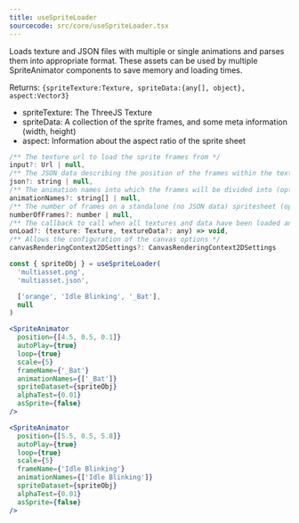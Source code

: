 ```yaml
---
title: useSpriteLoader
sourcecode: src/core/useSpriteLoader.tsx
---
```


Loads texture and JSON files with multiple or single animations and parses them into appropriate format. These assets can be used by multiple SpriteAnimator components to save memory and loading times.

Returns: `{spriteTexture:Texture, spriteData:{any[], object}, aspect:Vector3}`

- spriteTexture: The ThreeJS Texture
- spriteData: A collection of the sprite frames, and some meta information (width, height)
- aspect: Information about the aspect ratio of the sprite sheet

```jsx
/** The texture url to load the sprite frames from */
input?: Url | null,
/** The JSON data describing the position of the frames within the texture (optional) */
json?: string | null,
/** The animation names into which the frames will be divided into (optional) */
animationNames?: string[] | null,
/** The number of frames on a standalone (no JSON data) spritesheet (optional)*/
numberOfFrames?: number | null,
/** The callback to call when all textures and data have been loaded and parsed */
onLoad?: (texture: Texture, textureData?: any) => void,
/** Allows the configuration of the canvas options */
canvasRenderingContext2DSettings?: CanvasRenderingContext2DSettings
```

```jsx
const { spriteObj } = useSpriteLoader(
  'multiasset.png',
  'multiasset.json',

  ['orange', 'Idle Blinking', '_Bat'],
  null
)

<SpriteAnimator
  position={[4.5, 0.5, 0.1]}
  autoPlay={true}
  loop={true}
  scale={5}
  frameName={'_Bat'}
  animationNames={['_Bat']}
  spriteDataset={spriteObj}
  alphaTest={0.01}
  asSprite={false}
/>

<SpriteAnimator
  position={[5.5, 0.5, 5.8]}
  autoPlay={true}
  loop={true}
  scale={5}
  frameName={'Idle Blinking'}
  animationNames={['Idle Blinking']}
  spriteDataset={spriteObj}
  alphaTest={0.01}
  asSprite={false}
/>
```
